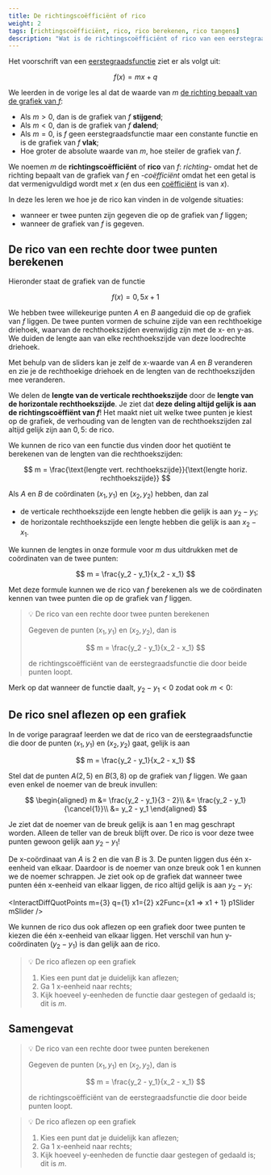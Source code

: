 ```yaml
---
title: De richtingscoëfficiënt of rico
weight: 2
tags: [richtingscoëfficiënt, rico, rico berekenen, rico tangens]
description: "Wat is de richtingscoëfficiënt of rico van een eerstegraadsfunctie en hoe kan je die rico berekenen?"
---
```


Het voorschrift van een [eerstegraadsfunctie](../intro) ziet er als volgt uit:

$$
f(x) = mx + q
$$

We leerden in de vorige les al dat de waarde van $m$ [de richting bepaalt van de grafiek van $f$](../grafiek#invloed-van-m-op-de-grafiek):

- Als $m\gt 0$, dan is de grafiek van $f$ **stijgend**;
- Als $m\lt 0$, dan is de grafiek van $f$ **dalend**;
- Als $m = 0$, is $f$ geen eerstegraadsfunctie maar een constante functie en is de grafiek van $f$ **vlak**;
- Hoe groter de absolute waarde van $m$, hoe steiler de grafiek van $f$.

We noemen $m$ de **richtingscoëfficiënt** of **rico** van $f$: *richting-* omdat het de richting bepaalt van de grafiek van $f$ en *-coëfficiënt* omdat het een getal is dat vermenigvuldigd wordt met $x$ (en dus een [coëfficiënt](../../eentermen/eenterm/#coëfficiënt-en-lettergedeelte) is van $x$).

In deze les leren we hoe je de rico kan vinden in de volgende situaties:

- wanneer er twee punten zijn gegeven die op de grafiek van $f$ liggen;
- wanneer de grafiek van $f$ is gegeven.

## De rico van een rechte door twee punten berekenen

Hieronder staat de grafiek van de functie

$$
f(x) = 0{,}5 x + 1
$$

We hebben twee willekeurige punten $A$ en $B$ aangeduid die op de grafiek van $f$ liggen. De twee punten vormen de schuine zijde van een rechthoekige driehoek, waarvan de rechthoekszijden evenwijdig zijn met de x- en y-as. We duiden de lengte aan van elke rechthoekszijde van deze loodrechte driehoek.

Met behulp van de sliders kan je zelf de x-waarde van $A$ en $B$ veranderen en zie je de rechthoekige driehoek en de lengten van de rechthoekszijden mee veranderen.


<InteractDiffQuotPoints m={0.5} q={1} x1={-1} x2={4} p1Slider p2Slider />

We delen de **lengte van de verticale rechthoekszijde** door de **lengte van de horizontale rechthoekszijde**. Je ziet dat **deze deling altijd gelijk is aan de richtingscoëffiënt van $f$**! Het maakt niet uit welke twee punten je kiest op de grafiek, de verhouding van de lengten van de rechthoekszijden zal altijd gelijk zijn aan $0{,}5$: de rico.

We kunnen de rico van een functie dus vinden door het quotiënt te berekenen van de lengten van die rechthoekszijden:

$$
m = \frac{\text{lengte vert. rechthoekszijde}}{\text{lengte horiz. rechthoekszijde}}
$$

Als $A$ en $B$ de coördinaten $(x_1, y_1)$ en $(x_2, y_2)$ hebben, dan zal

- de verticale rechthoekszijde een lengte hebben die gelijk is aan $y_2 - y_1$;
- de horizontale rechthoekszijde een lengte hebben die gelijk is aan $x_2 - x_1$.

We kunnen de lengtes in onze formule voor $m$ dus uitdrukken met de coördinaten van de twee punten:

$$
m = \frac{y_2 - y_1}{x_2 - x_1}
$$

Met deze formule kunnen we de rico van $f$ berekenen als we de coördinaten kennen van twee punten die op de grafiek van $f$ liggen.

> 💡 De rico van een rechte door twee punten berekenen
>
> Gegeven de punten $(x_1, y_1)$ en $(x_2, y_2)$, dan is
>
> $$
> m = \frac{y_2 - y_1}{x_2 - x_1}
> $$
>
> de richtingscoëfficiënt van de eerstegraadsfunctie die door beide punten loopt.

Merk op dat wanneer de functie daalt, $y_2 - y_1 \lt 0$ zodat ook $m\lt 0$:

<InteractDiffQuotPoints m={-2} q={1} x1={-1} x2={4} p1Slider p2Slider />


<RicoTweePunten/>

## De rico snel aflezen op een grafiek

In de vorige paragraaf leerden we dat de rico van de eerstegraadsfunctie die door de punten $(x_1, y_1)$ en $(x_2, y_2)$ gaat, gelijk is aan

$$
m = \frac{y_2 - y_1}{x_2 - x_1}
$$

Stel dat de punten $A(2, 5)$ en $B(3, 8)$ op de grafiek van $f$ liggen. We gaan even enkel de noemer van de breuk invullen:

$$
\begin{aligned}
m &= \frac{y_2 - y_1}{3 - 2}\\
  &= \frac{y_2 - y_1}{\cancel{1}}\\
  &= y_2 - y_1
\end{aligned}
$$

Je ziet dat de noemer van de breuk gelijk is aan $1$ en mag geschrapt worden. Alleen de teller van de breuk blijft over. De rico is voor deze twee punten gewoon gelijk aan $y_2 - y_1$!

De x-coördinaat van $A$ is $2$ en die van $B$ is $3$. De punten liggen dus één x-eenheid van elkaar. Daardoor is de noemer van onze breuk ook $1$ en kunnen we de noemer schrappen. Je ziet ook op de grafiek dat wanneer twee punten één x-eenheid van elkaar liggen, de rico altijd gelijk is aan $y_2-y_1$:

<InteractDiffQuotPoints m={3} q={1} x1={2} x2Func={x1 => x1 + 1} p1Slider mSlider />

We kunnen de rico dus ook aflezen op een grafiek door twee punten te kiezen die één x-eenheid van elkaar liggen. Het verschil van hun y-coördinaten ($y_2 - y_1$) is dan gelijk aan de rico.

> 💡 De rico aflezen op een grafiek
>
> 1. Kies een punt dat je duidelijk kan aflezen;
> 2. Ga 1 x-eenheid naar rechts;
> 3. Kijk hoeveel y-eenheden de functie daar gestegen of gedaald is; dit is $m$.


<RicoGrafiek />


## Samengevat

> 💡 De rico van een rechte door twee punten berekenen
>
> Gegeven de punten $(x_1, y_1)$ en $(x_2, y_2)$, dan is
>
> $$
> m = \frac{y_2 - y_1}{x_2 - x_1}
> $$
>
> de richtingscoëfficiënt van de eerstegraadsfunctie die door beide punten loopt.

> 💡 De rico aflezen op een grafiek
>
> 1. Kies een punt dat je duidelijk kan aflezen;
> 2. Ga 1 x-eenheid naar rechts;
> 3. Kijk hoeveel y-eenheden de functie daar gestegen of gedaald is; dit is $m$.


